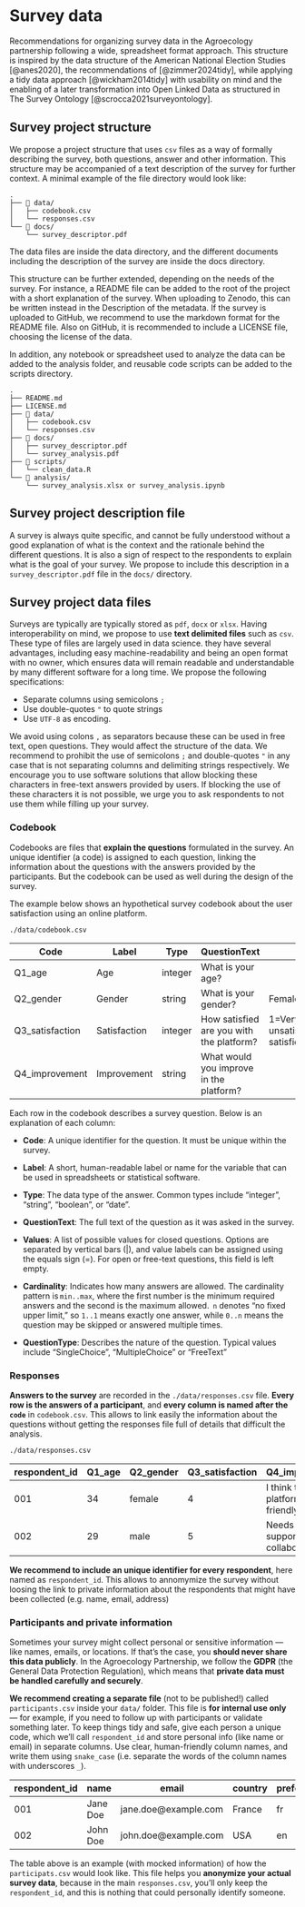 # Survey data

Recommendations for organizing survey data in the Agroecology partnership following a wide, spreadsheet format approach. This structure is inspired by the data structure of the American National Election Studies [@anes2020], the recommendations of [@zimmer2024tidy], while applying a tidy data approach [@wickham2014tidy] with usability on mind and the enabling of a later transformation into Open Linked Data as structured in The Survey Ontology [@scrocca2021surveyontology].

## Survey project structure

We propose a project structure that uses `csv` files as a way of formally describing the survey, both questions, answer and other information. This structure may be accompanied of a text description of the survey for further context. A minimal example of the file directory would look like:

```         
.
├── 📁 data/
│   ├── codebook.csv
│   └── responses.csv
└── 📁 docs/
    └── survey_descriptor.pdf
```

The data files are inside the data directory, and the different documents including the description of the survey are inside the docs directory.

This structure can be further extended, depending on the needs of the survey. For instance, a README file can be added to the root of the project with a short explanation of the survey. When uploading to Zenodo, this can be written instead in the Description of the metadata. If the survey is uploaded to GitHub, we recommend to use the markdown format for the README file. Also on GitHub, it is recommended to include a LICENSE file, choosing the license of the data.

In addition, any notebook or spreadsheet used to analyze the data can be added to the analysis folder, and reusable code scripts can be added to the scripts directory.

```         
.
├── README.md
├── LICENSE.md
├── 📁 data/
│   ├── codebook.csv
│   └── responses.csv
├── 📁 docs/
│   ├── survey_descriptor.pdf
│   └── survey_analysis.pdf
├── 📁 scripts/
│   └── clean_data.R
└── 📁 analysis/
    └── survey_analysis.xlsx or survey_analysis.ipynb
```

## Survey project description file

A survey is always quite specific, and cannot be fully understood without a good explanation of what is the context and the rationale behind the different questions. It is also a sign of respect to the respondents to explain what is the goal of your survey. We propose to include this description in a `survey_descriptor.pdf` file in the `docs/` directory.

## Survey project data files

Surveys are typically are typically stored as `pdf`, `docx` or `xlsx`. Having interoperability on mind, we propose to use **text delimited files** such as `csv`. These type of files are largely used in data science. they have several advantages, including easy machine-readability and being an open format with no owner, which ensures data will remain readable and understandable by many different software for a long time. We propose the following specifications:

-   Separate columns using semicolons `;`
-   Use double-quotes `"` to quote strings
-   Use `UTF-8` as encoding.

We avoid using colons `,` as separators because these can be used in free text, open questions. They would affect the structure of the data. We recommend to prohibit the use of semicolons `;` and double-quotes `"` in any case that is not separating columns and delimiting strings respectively. We encourage you to use software solutions that allow blocking these characters in free-text answers provided by users. If blocking the use of these characters it is not possible, we urge you to ask respondents to not use them while filling up your survey.

### Codebook

Codebooks are files that **explain the questions** formulated in the survey. An unique identifier (a code) is assigned to each question, linking the information about the questions with the answers provided by the participants. But the codebook can be used as well during the design of the survey.

The example below shows an hypothetical survey codebook about the user satisfaction using an online platform.

`./data/codebook.csv`

| Code | Label | Type | QuestionText | Values | Cardinality | QuestionType |
|-----------|-----------|-----------|-----------|-----------|-----------|-----------|
| Q1_age | Age | integer | What is your age? |  | 1..1 | SingleChoice |
| Q2_gender | Gender | string | What is your gender? | Female\|Male\|Other | 1..1 | SingleChoice |
| Q3_satisfaction | Satisfaction | integer | How satisfied are you with the platform? | 1=Very unsatisfied\|2=Unsatisfied\|3=Neutral\|4=Satisfied\|5=Very satisfied | 1..1 | SingleChoice |
| Q4_improvement | Improvement | string | What would you improve in the platform? |  | 0..n | FreeText |

Each row in the codebook describes a survey question. Below is an explanation of each column:

-   **Code**: A unique identifier for the question. It must be unique within the survey.

-   **Label**: A short, human-readable label or name for the variable that can be used in spreadsheets or statistical software.

-   **Type**: The data type of the answer. Common types include "integer", "string", "boolean", or "date".

-   **QuestionText**: The full text of the question as it was asked in the survey.

-   **Values**: A list of possible values for closed questions. Options are separated by vertical bars (\|), and value labels can be assigned using the equals sign (=). For open or free-text questions, this field is left empty.

-   **Cardinality**: Indicates how many answers are allowed. The cardinality pattern is `min..max`, where the first number is the minimum required answers and the second is the maximum allowed.  `n` denotes “no fixed upper limit,” so `1..1` means exactly one answer, while `0..n` means the question may be skipped or answered multiple times.

-   **QuestionType**: Describes the nature of the question. Typical values include "SingleChoice", "MultipleChoice" or "FreeText"

### Responses

**Answers to the survey** are recorded in the `./data/responses.csv` file. **Every row is the answers of a participant**, and **every column is named after the `code`** in `codebook.csv`. This allows to link easily the information about the questions without getting the responses file full of details that difficult the analysis.

`./data/responses.csv`

| respondent_id | Q1_age | Q2_gender | Q3_satisfaction | Q4_improvement |
|-------------|-------------|-------------|-------------|--------------------|
| 001 | 34 | female | 4 | I think the platform is user-friendly |
| 002 | 29 | male | 5 | Needs better support for collaboration. |

**We recommend to include an unique identifier for every respondent**, here named as `respondent_id`. This allows to annomymize the survey without loosing the link to private information about the respondents that might have been collected (e.g. name, email, address)

### Participants and private information

Sometimes your survey might collect personal or sensitive information — like names, emails, or locations. If that’s the case, you **should never share this data publicly**. In the Agroecology Partnership, we follow the **GDPR** (the General Data Protection Regulation), which means that **private data must be handled carefully and securely**.

**We recommend creating a separate file** (not to be published!) called `participants.csv` inside your `data/` folder. This file is **for internal use only** — for example, if you need to follow up with participants or validate something later. To keep things tidy and safe, give each person a unique code, which we’ll call `respondent_id` and store personal info (like name or email) in separate columns. Use clear, human-friendly column names, and write them using `snake_case` (i.e. separate the words of the column names with underscores `_`).

| respondent_id | name | email | country | preferred_language | wants_emails |
|------------|------------|------------|------------|------------|------------|
| 001 | Jane Doe | jane.doe\@example.com | France | fr | FALSE |
| 002 | John Doe | john.doe\@example.com | USA | en | TRUE |

The table above is an example (with mocked information) of how the `participats.csv` would look like. This file helps you **anonymize your actual survey data**, because in the main `responses.csv`, you'll only keep the `respondent_id`, and this is nothing that could personally identify someone.
